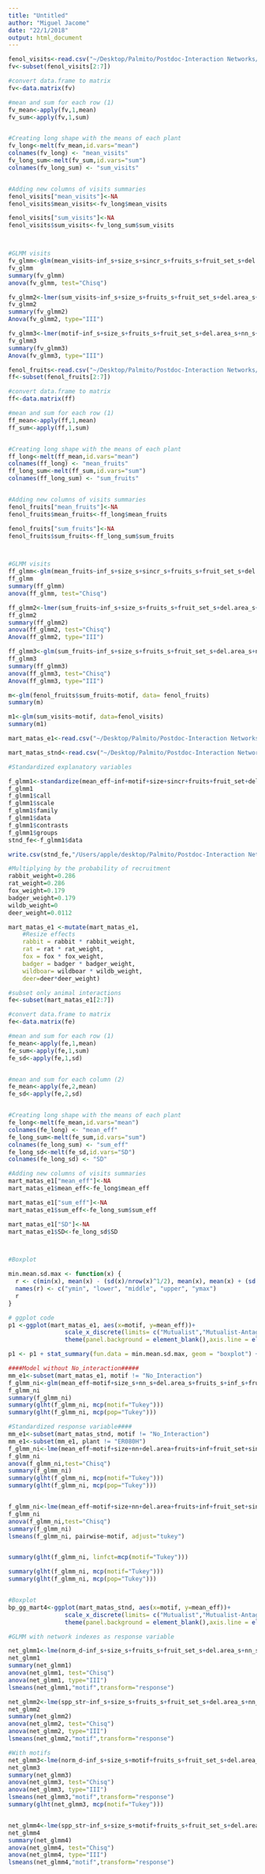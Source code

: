 ```yaml
---
title: "Untitled"
author: "Miguel Jacome"
date: "22/1/2018"
output: html_document
---
```

```r
fenol_visits<-read.csv("~/Desktop/Palmito/Postdoc-Interaction Networks/C.-humilis-Fugivorous-Networks/Interaction Motifs/im_visits_fenol.csv")
fv<-subset(fenol_visits[2:7])

#convert data.frame to matrix
fv<-data.matrix(fv)

#mean and sum for each row (1)
fv_mean<-apply(fv,1,mean)
fv_sum<-apply(fv,1,sum)


#Creating long shape with the means of each plant
fv_long<-melt(fv_mean,id.vars="mean")
colnames(fv_long) <- "mean_visits"
fv_long_sum<-melt(fv_sum,id.vars="sum")
colnames(fv_long_sum) <- "sum_visits"


#Adding new columns of visits summaries 
fenol_visits["mean_visits"]<-NA
fenol_visits$mean_visits<-fv_long$mean_visits

fenol_visits["sum_visits"]<-NA
fenol_visits$sum_visits<-fv_long_sum$sum_visits



#GLMM visits
fv_glmm<-glm(mean_visits~inf_s+size_s+sincr_s+fruits_s+fruit_set_s+del.area_s+nn_s+dens_s,data = fenol_visits)
fv_glmm
summary(fv_glmm)
anova(fv_glmm, test="Chisq")

fv_glmm2<-lmer(sum_visits~inf_s+size_s+fruits_s+fruit_set_s+del.area_s+nn_s+dens_s+(1 | pop),data = fenol_visits)
fv_glmm2
summary(fv_glmm2)
Anova(fv_glmm2, type="III")

fv_glmm3<-lmer(motif~inf_s+size_s+fruits_s+fruit_set_s+del.area_s+nn_s+dens_s+(1 | pop), family=binomial, data = fenol_visits)
fv_glmm3
summary(fv_glmm3)
Anova(fv_glmm3, type="III")

```

```r
fenol_fruits<-read.csv("~/Desktop/Palmito/Postdoc-Interaction Networks/C.-humilis-Fugivorous-Networks/Interaction Motifs/im_fruits_fenol.csv")
ff<-subset(fenol_fruits[2:7])

#convert data.frame to matrix
ff<-data.matrix(ff)

#mean and sum for each row (1)
ff_mean<-apply(ff,1,mean)
ff_sum<-apply(ff,1,sum)


#Creating long shape with the means of each plant
ff_long<-melt(ff_mean,id.vars="mean")
colnames(ff_long) <- "mean_fruits"
ff_long_sum<-melt(ff_sum,id.vars="sum")
colnames(ff_long_sum) <- "sum_fruits"


#Adding new columns of visits summaries 
fenol_fruits["mean_fruits"]<-NA
fenol_fruits$mean_fruits<-ff_long$mean_fruits

fenol_fruits["sum_fruits"]<-NA
fenol_fruits$sum_fruits<-ff_long_sum$sum_fruits



#GLMM visits
ff_glmm<-glm(mean_fruits~inf_s+size_s+sincr_s+fruits_s+fruit_set_s+del.area_s+nn_s+dens_s,data = fenol_fruits)
ff_glmm
summary(ff_glmm)
anova(ff_glmm, test="Chisq")

ff_glmm2<-lmer(sum_fruits~inf_s+size_s+fruits_s+fruit_set_s+del.area_s+nn_s+dens_s+(1 | pop),data = fenol_fruits)
ff_glmm2
summary(ff_glmm2)
anova(ff_glmm2, test="Chisq")
Anova(ff_glmm2, type="III")

ff_glmm3<-glm(sum_fruits~inf_s+size_s+fruits_s+fruit_set_s+del.area_s+nn_s+dens_s+pop,data = fenol_fruits)
ff_glmm3
summary(ff_glmm3)
anova(ff_glmm3, test="Chisq")
Anova(ff_glmm3, type="III")

m<-glm(fenol_fruits$sum_fruits~motif, data= fenol_fruits)
summary(m)

m1<-glm(sum_visits~motif, data=fenol_visits)
summary(m1)
```


```r
mart_matas_e1<-read.csv("~/Desktop/Palmito/Postdoc-Interaction Networks/C.-humilis-Fugivorous-Networks/Interaction Motifs/im_glm_4.csv")

mart_matas_stnd<-read.csv("~/Desktop/Palmito/Postdoc-Interaction Networks/C.-humilis-Fugivorous-Networks/Interaction Motifs/stnd_var.csv")

#Standardized explanatory variables

f_glmm1<-standardize(mean_eff~inf+motif+size+sincr+fruits+fruit_set+del.area+nn+dens+spp_str+norm_d,data = mart_matas_e1, family=quasibinomial)
f_glmm1
f_glmm1$call
f_glmm1$scale
f_glmm1$family
f_glmm1$data
f_glmm1$contrasts
f_glmm1$groups
stnd_fe<-f_glmm1$data

write.csv(stnd_fe,"/Users/apple/desktop/Palmito/Postdoc-Interaction Networks/C.-humilis-Fugivorous-Networks/Interaction Motifs/Ant_Mutual_deer/stnd_var.csv")

#Multiplying by the probability of recruitment
rabbit_weight=0.286
rat_weight=0.286
fox_weight=0.179
badger_weight=0.179
wildb_weight=0
deer_weight=0.0112

mart_matas_e1 <-mutate(mart_matas_e1,
    #Resize effects
    rabbit = rabbit * rabbit_weight,
    rat = rat * rat_weight,
    fox = fox * fox_weight,
    badger = badger * badger_weight,
    wildboar= wildboar * wildb_weight,
    deer=deer*deer_weight)

#subset only animal interactions
fe<-subset(mart_matas_e1[2:7])

#convert data.frame to matrix
fe<-data.matrix(fe)

#mean and sum for each row (1)
fe_mean<-apply(fe,1,mean)
fe_sum<-apply(fe,1,sum)
fe_sd<-apply(fe,1,sd)


#mean and sum for each column (2)
fe_mean<-apply(fe,2,mean)
fe_sd<-apply(fe,2,sd)


#Creating long shape with the means of each plant
fe_long<-melt(fe_mean,id.vars="mean")
colnames(fe_long) <- "mean_eff"
fe_long_sum<-melt(fe_sum,id.vars="sum")
colnames(fe_long_sum) <- "sum_eff"
fe_long_sd<-melt(fe_sd,id.vars="SD")
colnames(fe_long_sd) <- "SD"

#Adding new columns of visits summaries 
mart_matas_e1["mean_eff"]<-NA
mart_matas_e1$mean_eff<-fe_long$mean_eff

mart_matas_e1["sum_eff"]<-NA
mart_matas_e1$sum_eff<-fe_long_sum$sum_eff

mart_matas_e1["SD"]<-NA
mart_matas_e1$SD<-fe_long_sd$SD



#Boxplot

min.mean.sd.max <- function(x) {
  r <- c(min(x), mean(x) - (sd(x)/nrow(x)^1/2), mean(x), mean(x) + (sd(x)/nrow(x)^1/2), max(x))
  names(r) <- c("ymin", "lower", "middle", "upper", "ymax")
  r
}

# ggplot code
p1 <-ggplot(mart_matas_e1, aes(x=motif, y=mean_eff))+
                scale_x_discrete(limits= c("Mutualist","Mutualist-Antagonist","Antagonist","No_Interaction"), name="Interaction motifs")+scale_y_continuous(name = "CPR", breaks = seq(0, 0.08,0.01), limits=c(0, 0.08))+geom_boxplot()+ theme(axis.text.x = element_text(angle = 0, hjust = 0.5))+ 
                theme(panel.background = element_blank(),axis.line = element_line(size = 0.5, linetype = "solid", colour = "black"),panel.border = element_rect(colour = "black", fill=NA, size=0.5))

p1 <- p1 + stat_summary(fun.data = min.mean.sd.max, geom = "boxplot") + geom_jitter(position=position_jitter(width=.2), size=1) + ggtitle("Martinazo") + xlab("Motif") + ylab("Frequency")


```


```r
####Model without No_interaction#####
mm_e1<-subset(mart_matas_e1, motif != "No_Interaction")
f_glmm_ni<-glm(mean_eff~motif+size_s+nn_s+del.area_s+fruits_s+inf_s+fruit_set_s+sincr_s+dens_s+pop,data = mm_e1, family=quasibinomial)
f_glmm_ni
summary(f_glmm_ni)
summary(glht(f_glmm_ni, mcp(motif="Tukey")))
summary(glht(f_glmm_ni, mcp(pop="Tukey")))

#Standardized response variable####
mm_e1<-subset(mart_matas_stnd, motif != "No_Interaction")
mm_e1<-subset(mm_e1, plant != "ER080H")
f_glmm_ni<-lme(mean_eff~motif+size+nn+del.area+fruits+inf+fruit_set+sincr+dens+pop,data = mm_e1, family=quasibinomial)
f_glmm_ni
anova(f_glmm_ni,test="Chisq")
summary(f_glmm_ni)
summary(glht(f_glmm_ni, mcp(motif="Tukey")))
summary(glht(f_glmm_ni, mcp(pop="Tukey")))


f_glmm_ni<-lme(mean_eff~motif+size+nn+del.area+fruits+inf+fruit_set+sincr+dens, random=~1| pop,data = mm_e1)
f_glmm_ni
anova(f_glmm_ni,test="Chisq")
summary(f_glmm_ni)
lsmeans(f_glmm_ni, pairwise~motif, adjust="tukey")


summary(glht(f_glmm_ni, linfct=mcp(motif="Tukey")))

summary(glht(f_glmm_ni, mcp(motif="Tukey")))
summary(glht(f_glmm_ni, mcp(pop="Tukey")))


#Boxplot
bp_gg_mart4<-ggplot(mart_matas_stnd, aes(x=motif, y=mean_eff))+
                scale_x_discrete(limits= c("Mutualist","Mutualist-Antagonist","Antagonist","No_Interaction"), name="Interaction motifs")+scale_y_continuous(name = "Recruitment effectiveness mean", breaks = seq(0, 0.1,0.01), limits=c(0, 0.1))+geom_boxplot()+ theme(axis.text.x = element_text(angle = 0, hjust = 0.5))+ 
                theme(panel.background = element_blank(),axis.line = element_line(size = 0.5, linetype = "solid", colour = "black"),panel.border = element_rect(colour = "black", fill=NA, size=0.5))
```

```r
#GLMM with network indexes as response variable

net_glmm1<-lme(norm_d~inf_s+size_s+fruits_s+fruit_set_s+del.area_s+nn_s+dens_s,random=~1| pop, data = mart_matas_e)
net_glmm1
summary(net_glmm1)
anova(net_glmm1, test="Chisq")
anova(net_glmm1, type="III")
lsmeans(net_glmm1,"motif",transform="response")

net_glmm2<-lme(spp_str~inf_s+size_s+fruits_s+fruit_set_s+del.area_s+nn_s+dens_s,random=~1| pop,data = mart_matas_e)
net_glmm2
summary(net_glmm2)
anova(net_glmm2, test="Chisq")
anova(net_glmm2, type="III")
lsmeans(net_glmm2,"motif",transform="response")

#With motifs
net_glmm3<-lme(norm_d~inf_s+size_s+motif+fruits_s+fruit_set_s+del.area_s+nn_s+dens_s,random=~1| pop,data = mart_matas_e)
net_glmm3
summary(net_glmm3)
anova(net_glmm3, test="Chisq")
anova(net_glmm3, type="III")
lsmeans(net_glmm3,"motif",transform="response")
summary(glht(net_glmm3, mcp(motif="Tukey")))


net_glmm4<-lme(spp_str~inf_s+size_s+motif+fruits_s+fruit_set_s+del.area_s+nn_s+dens_s,random=~1| pop,data = mart_matas_e)
net_glmm4
summary(net_glmm4)
anova(net_glmm4, test="Chisq")
anova(net_glmm4, type="III")
lsmeans(net_glmm4,"motif",transform="response")


```
